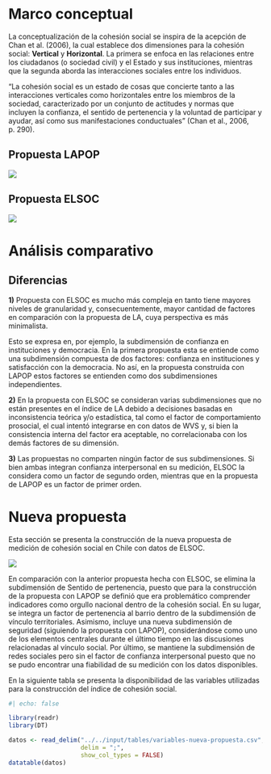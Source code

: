 # Marco conceptual 

 La conceptualización de la cohesión social se inspira de la acepción de Chan et al. (2006), la cual establece dos dimensiones para la cohesión social: **Vertical** y **Horizontal**. La primera se enfoca en las relaciones entre los ciudadanos (o sociedad civil) y el Estado y sus instituciones, mientras que la segunda aborda las interacciones sociales entre los individuos.  

“La cohesión social es un estado de cosas que concierte tanto a las interacciones verticales como horizontales entre los miembros de la sociedad, caracterizado por un conjunto de actitudes y normas que incluyen la confianza, el sentido de pertenencia y la voluntad de participar y ayudar, así como sus manifestaciones conductuales” (Chan et al., 2006, p. 290).

## Propuesta LAPOP

![](images/hor-lapop.png)

## Propuesta ELSOC

![](images/hor-elsoc.png)
 
# Análisis comparativo

## Diferencias

**1)** Propuesta con ELSOC es mucho más compleja en tanto tiene mayores niveles de granularidad y, consecuentemente, mayor cantidad de factores en comparación con la propuesta de LA, cuya perspectiva es más minimalista. 

Esto se expresa en, por ejemplo, la subdimensión de confianza en instituciones y democracia. En la primera propuesta esta se entiende como una subdimensión compuesta de dos factores: confianza en instituciones y satisfacción con la democracia. No así, en la propuesta construida con LAPOP estos factores se entienden como dos subdimensiones independientes. 

**2)** En la propuesta con ELSOC se consideran varias subdimensiones que no están presentes en el índice de LA debido a decisiones basadas en inconsistencia teórica y/o estadística, tal como el factor de comportamiento prosocial, el cual intentó integrarse en con datos de WVS y, si bien la consistencia interna del factor era aceptable, no correlacionaba con los demás factores de su dimensión. 

**3)** Las propuestas no comparten ningún factor de sus subdimensiones. Si bien ambas integran confianza interpersonal en su medición, ELSOC la considera como un factor de segundo orden, mientras que en la propuesta de LAPOP es un factor de primer orden. 

# Nueva propuesta

Esta sección se presenta la construcción de la nueva propuesta de medición de cohesión social en Chile con datos de ELSOC. 

![](images/propuesta-nueva.png)

En comparación con la anterior propuesta hecha con ELSOC, se elimina la subdimensión de Sentido de pertenencia, puesto que para la construcción de la propuesta con LAPOP se definió que era problemático comprender indicadores como orgullo nacional dentro de la cohesión social. En su lugar, se integra un factor de pertenencia al barrio dentro de la subdimensión de vínculo territoriales. Asimismo, incluye una nueva subdimensión de seguridad (siguiendo la propuesta con LAPOP), considerándose como uno de los elementos centrales durante el último tiempo en las discusiones relacionadas al vínculo social. Por último, se mantiene la subdimensión de redes sociales pero sin el factor de confianza interpersonal puesto que no se pudo encontrar una fiabilidad de su medición con los datos disponibles. 

En la siguiente tabla se presenta la disponibilidad de las variables utilizadas para la construcción del índice de cohesión social. 

```r
#| echo: false 

library(readr)
library(DT)

datos <- read_delim("../../input/tables/variables-nueva-propuesta.csv", 
                    delim = ";", 
                    show_col_types = FALSE)
datatable(datos)
```
